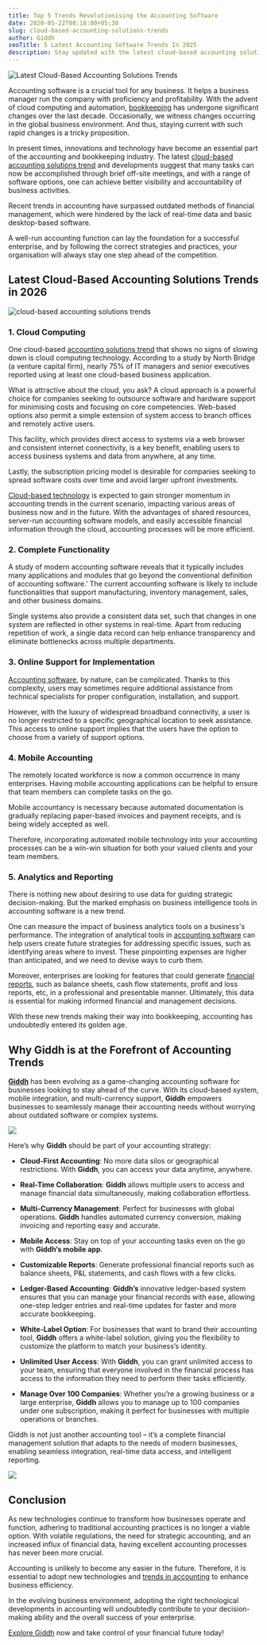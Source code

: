 ```yaml
---
title: Top 5 Trends Revolutionising the Accounting Software
date: 2020-05-22T08:18:00+05:30
slug: cloud-based-accounting-solutions-trends
author: Giddh
seoTitle: 5 Latest Accounting Software Trends In 2025
description: Stay updated with the latest cloud-based accounting solutions trends. Click to read the blog and future-proof your business!
---
```


![Latest Cloud-Based Accounting Solutions Trends](/img/blog/cloud-based-accounting-solutions-trends/latest-cloud-based-accounting-solutions-trends.jpg)

Accounting software is a crucial tool for any business. It helps a business manager run the company with proficiency and profitability. With the advent of cloud computing and automation, [bookkeeping](https://giddh.com/blog/accounting-can-be-beautiful) has undergone significant changes over the last decade. Occasionally, we witness changes occurring in the global business environment. And thus, staying current with such rapid changes is a tricky proposition.

In present times, innovations and technology have become an essential part of the accounting and bookkeeping industry. The latest [cloud-based accounting solutions trend](https://giddh.com/in) and developments suggest that many tasks can now be accomplished through brief off-site meetings, and with a range of software options, one can achieve better visibility and accountability of business activities.

Recent trends in accounting have surpassed outdated methods of financial management, which were hindered by the lack of real-time data and basic desktop-based software.

A well-run accounting function can lay the foundation for a successful enterprise, and by following the correct strategies and practices, your organisation will always stay one step ahead of the competition.

## Latest Cloud-Based Accounting Solutions Trends in 2026

![cloud-based accounting solutions trends](/img/blog/cloud-based-accounting-solutions-trends/cloud-based-accounting-solutions-trends.jpg)

### 1\. Cloud Computing

One cloud-based [accounting solutions trend](https://giddh.com/blog/how-to-use-accounting-software-for-business) that shows no signs of slowing down is cloud computing technology. According to a study by North Bridge (a venture capital firm), nearly 75% of IT managers and senior executives reported using at least one cloud-based business application.

What is attractive about the cloud, you ask? A cloud approach is a powerful choice for companies seeking to outsource software and hardware support for minimising costs and focusing on core competencies. Web-based options also permit a simple extension of system access to branch offices and remotely active users.

This facility, which provides direct access to systems via a web browser and consistent internet connectivity, is a key benefit, enabling users to access business systems and data from anywhere, at any time.

Lastly, the subscription pricing model is desirable for companies seeking to spread software costs over time and avoid larger upfront investments.

[Cloud-based technology](https://giddh.com/cloud-accounting-software) is expected to gain stronger momentum in accounting trends in the current scenario, impacting various areas of business now and in the future. With the advantages of shared resources, server-run accounting software models, and easily accessible financial information through the cloud, accounting processes will be more efficient.

### 2\. Complete Functionality

A study of modern accounting software reveals that it typically includes many applications and modules that go beyond the conventional definition of accounting software.’ The current accounting software is likely to include functionalities that support manufacturing, inventory management, sales, and other business domains.

Single systems also provide a consistent data set, such that changes in one system are reflected in other systems in real-time. Apart from reducing repetition of work, a single data record can help enhance transparency and eliminate bottlenecks across multiple departments.

### 3\. Online Support for Implementation

[Accounting software](https://giddh.com/blog/how-to-use-accounting-software-for-business), by nature, can be complicated. Thanks to this complexity, users may sometimes require additional assistance from technical specialists for proper configuration, installation, and support.

However, with the luxury of widespread broadband connectivity, a user is no longer restricted to a specific geographical location to seek assistance. This access to online support implies that the users have the option to choose from a variety of support options.

### 4\. Mobile Accounting

The remotely located workforce is now a common occurrence in many enterprises. Having mobile accounting applications can be helpful to ensure that team members can complete tasks on the go.

Mobile accountancy is necessary because automated documentation is gradually replacing paper-based invoices and payment receipts, and is being widely accepted as well.

Therefore, incorporating automated mobile technology into your accounting processes can be a win-win situation for both your valued clients and your team members.

### 5\. Analytics and Reporting

There is nothing new about desiring to use data for guiding strategic decision-making. But the marked emphasis on business intelligence tools in accounting software is a new trend.

One can measure the impact of business analytics tools on a business's performance. The integration of analytical tools in [accounting software](https://giddh.com/) can help users create future strategies for addressing specific issues, such as identifying areas where to invest. These pinpointing expenses are higher than anticipated, and we need to devise ways to curb them.

Moreover, enterprises are looking for features that could generate [financial reports](https://giddh.com/financial-reporting), such as balance sheets, cash flow statements, profit and loss reports, etc, in a professional and presentable manner. Ultimately, this data is essential for making informed financial and management decisions.

With these new trends making their way into bookkeeping, accounting has undoubtedly entered its golden age.

## Why Giddh is at the Forefront of Accounting Trends

[**Giddh**](https://giddh.com/in) has been evolving as a game-changing accounting software for businesses looking to stay ahead of the curve. With its cloud-based system, mobile integration, and multi-currency support, **Giddh** empowers businesses to seamlessly manage their accounting needs without worrying about outdated software or complex systems.

[![](/img/blog/cloud-based-accounting-solutions-trends/giddh-home-page-ind.png)](https://giddh.com/in)

Here’s why **Giddh** should be part of your accounting strategy:

- **Cloud-First Accounting**: No more data silos or geographical restrictions. With **Giddh**, you can access your data anytime, anywhere.

- **Real-Time Collaboration**: **Giddh** allows multiple users to access and manage financial data simultaneously, making collaboration effortless.

- **Multi-Currency Management**: Perfect for businesses with global operations. **Giddh** handles automated currency conversion, making invoicing and reporting easy and accurate.

- **Mobile Access**: Stay on top of your accounting tasks even on the go with **Giddh’s mobile app**.

- **Customizable Reports**: Generate professional financial reports such as balance sheets, P\&L statements, and cash flows with a few clicks.

- **Ledger-Based Accounting**: **Giddh’s** innovative ledger-based system ensures that you can manage your financial records with ease, allowing one-step ledger entries and real-time updates for faster and more accurate bookkeeping.

- **White-Label Option**: For businesses that want to brand their accounting tool, **Giddh** offers a white-label solution, giving you the flexibility to customize the platform to match your business’s identity.

- **Unlimited User Access**: With **Giddh**, you can grant unlimited access to your team, ensuring that everyone involved in the financial process has access to the information they need to perform their tasks efficiently.

- **Manage Over 100 Companies**: Whether you’re a growing business or a large enterprise, **Giddh** allows you to manage up to 100 companies under one subscription, making it perfect for businesses with multiple operations or branches.

Giddh is not just another accounting tool – it’s a complete financial management solution that adapts to the needs of modern businesses, enabling seamless integration, real-time data access, and intelligent reporting.

[![](/img/blog/cloud-based-accounting-solutions-trends/cta.jpg)](https://giddh.com/signup)

## **Conclusion**

As new technologies continue to transform how businesses operate and function, adhering to traditional accounting practices is no longer a viable option. With volatile regulations, the need for strategic accounting, and an increased influx of financial data, having excellent accounting processes has never been more crucial.

Accounting is unlikely to become any easier in the future. Therefore, it is essential to adopt new technologies and [trends in accounting](https://giddh.com/blog/emerging-trends-in-accounting) to enhance business efficiency.

In the evolving business environment, adopting the right technological developments in accounting will undoubtedly contribute to your decision-making ability and the overall success of your enterprise.

[Explore Giddh](https://giddh.com/in) now and take control of your financial future today\!
